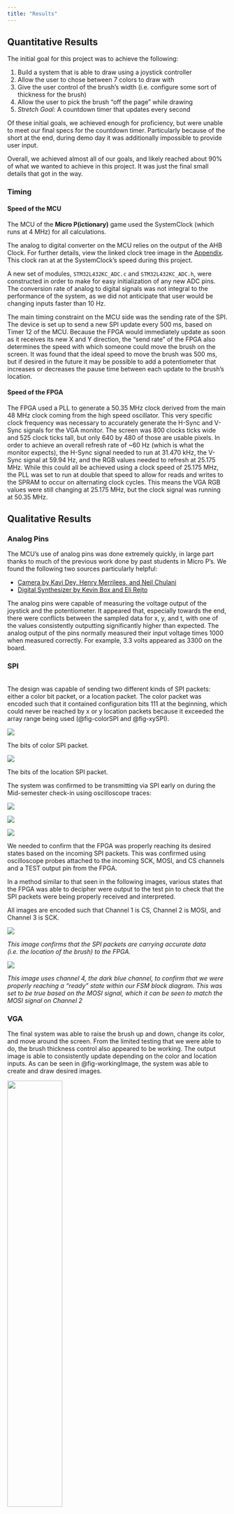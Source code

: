 ```yaml
---
title: "Results"
---
```


## Quantitative Results

The initial goal for this project was to achieve the following:

1. Build a system that is able to draw using a joystick controller
2. Allow the user to chose between 7 colors to draw with
3. Give the user control of the brush's width (i.e. configure some sort of thickness for the brush)
4. Allow the user to pick the brush "off the page" while drawing
5. *Stretch Goal:* A countdown timer that updates every second

Of these initial goals, we achieved enough for proficiency, but were unable to meet our final specs for the countdown timer. Particularly because of the short at the end, during demo day it was additionally impossible to provide user input.

Overall, we achieved almost all of our goals, and likely reached about 90% of what we wanted to achieve in this project. It was just the final small details that got in the way.

### Timing

#### Speed of the MCU

The MCU of the **Micro P(ictionary)** game used the SystemClock (which runs at 4 MHz) for all calculations.

The analog to digital converter on the MCU relies on the output of the AHB Clock. For further details, view the linked clock tree image in the [Appendix](./appendices.qmd). This clock ran at at the SystemClock's speed during this project.

A new set of modules, `STM32L432KC_ADC.c` and `STM32L432KC_ADC.h`, were constructed in order to make for easy initialization of any new ADC pins. The conversion rate of analog to digital signals was not integral to the performance of the system, as we did not anticipate that user would be changing inputs faster than 10 Hz.

The main timing constraint on the MCU side was the sending rate of the SPI. The device is set up to send a new SPI update every 500 ms, based on Timer 12 of the MCU. Because the FPGA would immediately update as soon as it receives its new X and Y direction, the "send rate" of the FPGA also determines the speed with which someone could move the brush on the screen. It was found that the ideal speed to move the brush was 500 ms, but if desired in the future it may be possible to add a potentiometer that increases or decreases the pause time between each update to the brush's location.

#### Speed of the FPGA
The FPGA used a PLL to generate a 50.35 MHz clock derived from the main 48 MHz clock coming from the high speed oscillator. This very specific clock frequency was necessary to accurately generate the H-Sync and V-Sync signals for the VGA monitor. The screen was 800 clocks ticks wide and 525 clock ticks tall, but only 640 by 480 of those are usable pixels. In order to achieve an overall refresh rate of ~60 Hz (which is what the monitor expects), the H-Sync signal needed to run at 31.470 kHz, the V-Sync signal at 59.94 Hz, and the RGB values needed to refresh at 25.175 MHz. While this could all be achieved using a clock speed of 25.175 MHz, the PLL was set to run at double that speed to allow for reads and writes to the SPRAM to occur on alternating clock cycles. This means the VGA RGB values were still changing at 25.175 MHz, but the clock signal was running at 50.35 MHz.

## Qualitative Results

### Analog Pins

The MCU's use of analog pins was done extremely quickly, in large part thanks to much of the previous work done by past students in Micro P's. We found the following two sources particularly helpful:

* [Camera by Kavi Dey, Henry Merrilees, and Neil Chulani](https://kavidey.github.io/NeoObscura/)\
* [Digital Synthesizer by Kevin Box and Eli Rejto](https://github.com/ERejto/FPGA-Synth-project-portfolio/blob/main/src/MCU/STM32L432KC_ADC.c)

The analog pins were capable of measuring the voltage output of the joystick and the potentiometer. It appeared that, especially towards the end, there were conflicts between the sampled data for x, y, and t, with one of the values consistently outputting significantly higher than expected.
The analog output of the pins normally measured their input voltage times 1000 when measured correctly. For example, 3.3 volts appeared as 3300 on the board.

### SPI
\
The design was capable of sending two different kinds of SPI packets: either a color bit packet, or a location packet. The color packet was encoded such that it contained configuration bits 111 at the beginning, which could never be reached by x or y location packets because it exceeded the array range being used (@fig-colorSPI and @fig-xySPI).

:::{.grid}

:::{.g-col-6 #fig-colorSPI}
![](mcu_images/color_spi.png)

The bits of color SPI packet.
:::

:::{.g-col-6 #fig-xySPI}
![](mcu_images/loc_spi.png)

The bits of the location SPI packet.
:::

:::

The system was confirmed to be transmitting via SPI early on during the Mid-semester check-in using oscilloscope traces:

:::{.grid}

:::{.g-col-4}

![](mcu_images/1_locs.png)

:::

:::{.g-col-4}

![](mcu_images/4_locs.png)

:::

:::{.g-col-4}
![](mcu_images/9_locs.png)
:::

:::

We needed to confirm that the FPGA was properly reaching its desired states based on the incoming SPI packets. This was confirmed using oscilloscope probes attached to the incoming SCK, MOSI, and CS channels and a TEST output pin from the FPGA.

In a method similar to that seen in the following images, various states that the FPGA was able to decipher were output to the test pin to check that the SPI packets were being properly received and interpreted.

All images are encoded such that Channel 1 is CS, Channel 2 is MOSI, and Channel 3 is SCK.

:::{.grid}


:::{.g-col-6 #fig-VGAcheck}
![](images/DS1Z_QuickPrint4%20copy.png)

*This image confirms that the SPI packets are carrying accurate data (i.e. the location of the brush) to the FPGA.*
:::

:::{.g-col-6 #fig-VGAcheck2}
![](images/DS1Z_QuickPrint6%20copy.png)

*This image uses channel 4, the dark blue channel, to confirm that we were properly reaching a "ready" state within our FSM block diagram. This was set to be true based on the MOSI signal, which it can be seen to match the MOSI signal on Channel 2*
:::

:::

### VGA

The final system was able to raise the brush up and down, change its color, and move around the screen. From the limited testing that we were able to do, the brush thickness control also appeared to be working. The output image is able to consistently update depending on the color and location inputs. As can be seen in @fig-workingImage, the system was able to create and draw desired images.

:::{#fig-workingImage}
![](images/working_drawing.png){width="50%"}

An image depicting our system creating drawings on the screen via the MCU to FPGA communication.
:::

##### Debugging

The following videos show the process of bringing the VGA system out of simulation into the real world.

First, the FPGA was able to output a single hardcoded pixel to the VGA monitor. This version, as we later discovered using the Netlist feature in Lattice Radiant, did not use RAM.

:::{#fig-video1}
{{< video https://www.youtube.com/watch?v=esy1g3UIZK4&feature=youtu.be height="200">}}

*Video of our planned designated screen on the design with the outline of our block.*
:::

After this, we began trying to set the values dynamically according to what was received via the decoded SPI location packets. We confirmed that the write position coordinates (`wx` and `wy`) were correct in simulation by checking that when `wx` and `wy` were at a set value, for example 100 and 100, and set to `0'b001` (encoding for red), the RAM was recording that value. This was confirmed within the MemoryList feature of ModelSim.

:::{#fig-video2}
{{< video https://www.youtube.com/watch?v=2N7uzxsJKm8  height="200">}}

*Video displaying how we were able to finally get some things printing on the FPGA using setting parameters in Lattice Radiant.*
:::

However, while displaying this on the screen we ran into an issue; the RAM was not being correctly indexed by the system. It was only possible to alter pixels directly using an address in the matrix.

:::{#fig-video3}
{{< video https://www.youtube.com/watch?v=ZuUvgkFCoQ8&feature=youtu.be  height="200">}}

*A video of trying to read while setting bits according to whats stored in the `wx` and `wy` bits at a specific section; these bits should be the color that is stored for a specific location, but when they are sent into the array they don't update correctly, resulting in the oscillating pattern seen above.*
:::


This can be seen in @fig-video3, where we tried to set the data within the file to `wx` and `wy` while reading out the values. For as of yet still unknown reasons, the data was not being correctly indexed by the RAM. The read logic seemed to be working when the RAM was preloaded, which seemed to indicate the problem was with the write logic, but we were unable to determine the exact cause of the issue.

As a result, we moved onto using SPRAM instead instead of the block RAM. SPRAM required that we double the clock speed, but at the same time permitted for better control of what we were sending and receiving to the screen and appropriate updating of the data stored in the RAM. This is where we began to see more expected results.

:::{#fig-video4}
{{< video https://www.youtube.com/watch?v=bbirlv6bojc  height="200">}}
:::

@fig-video4 is a demonstration of color being transmitted correctly. With the confirmation of SPI working from earlier, this video confirmed that we were updating colors correctly based on the data received from the MCU. Our next steps involved filling the entire screen with this data rather than just the noise present in this video.

:::{#fig-video5}
{{< video https://www.youtube.com/watch?v=NjBG17eC-Dw&feature=youtu.be  height="300">}}
:::

@fig-video5 was confirmation that we could control every bit we wanted to using a write x and y of our choosing. From there, it was just a small change to begin moving the pixels about the board with details sent using the other packet for xy bits.

## The Build

Our Final project was made using several bread boards, as well as several laser cut components that give it a finished look. These parts were a breakout board with several color buttons, as well as a casing for a joystick, switch, and potentiometer system.

:::{.grid}

:::{.g-col-6}
![](results_images/buttons_board.JPG)
:::

:::{.g-col-6}
![](results_images/joystick_setup.png)
:::

:::

The joystick circuit as well as the circuitry necessary for the VGA was soldered onto a small protoboard to prevent noise and avoid messy wiring.

All seven buttons were put onto a separate bread board to ensure proper circuitry, and were wired in long distance to prevent complex wiring.

The switch and the potentiometer were both free floating, but have been given housing that provides easy control for the user when the design is working.

## Final Updates

Unfortunately, near the very end of the project something went wrong with the physical hardware and the MCU was no longer able to receive data from any of the inputs, digital or analog. This meant that the system was no longer able to take any user input, so drawing was unfortunately no longer possible.

The inputs were working until an hour or so before the deadline for this project. Despite them being broken for the actual checkoff, all of the MCU to FPGA communication via SPI and FPGA to VGA monitor communication was working. As a result, images could be displayed as expected. We decided to turn the final version into a "glorified screensaver" for demo day.

{{< video https://www.youtube.com/watch?v=o9HCQyT40M4 width="500" height="300">}}

The MCU would randomly generate x and y locations and colors, and from there the rest of the chain would proceed as normal: the MCU encoded the data into SPI packets and transmitted them to the FPGA, which then decoded them, updated the SPRAM, and displayed the constantly changing image on the VGA monitor.
